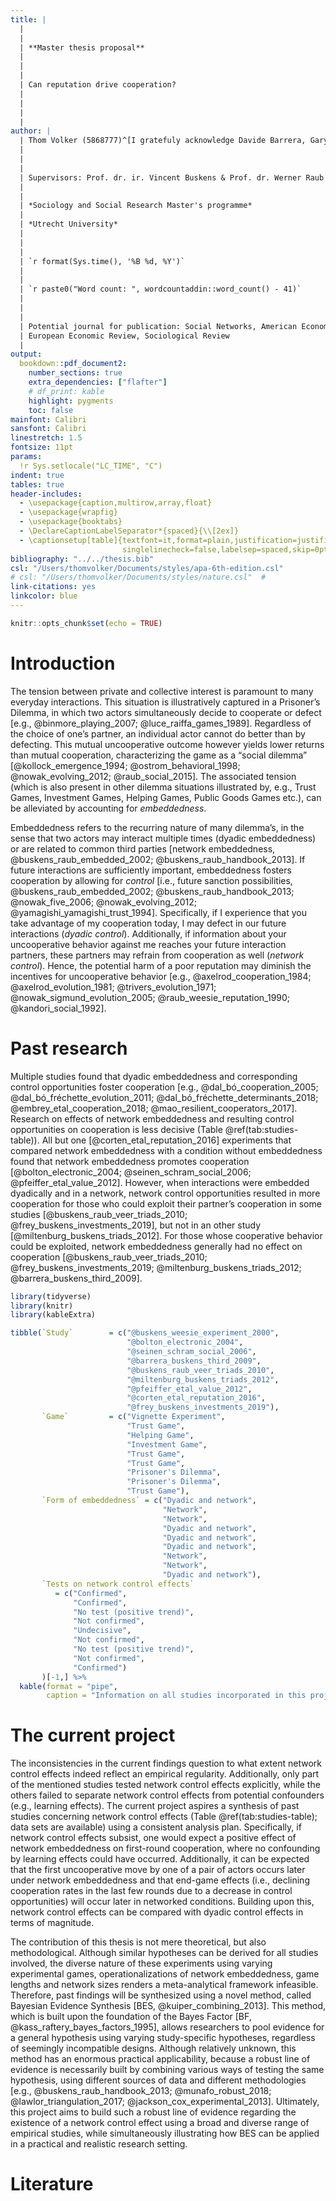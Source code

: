 ```yaml
---
title: |
  | 
  |
  | **Master thesis proposal**
  |
  |
  |
  | Can reputation drive cooperation?
  |
  |
  |
  |
author: |
  | Thom Volker (5868777)^[I gratefuly acknowledge Davide Barrera, Gary Bolton, Vincent Buskens, Karen Cook, Rense Corten, Vincenz Frey, Elena Katok, Nynke van Miltenburg, Axel Ockenfels, Werner Raub, Stephanie Rosenkranz, Arthur Schram, Ingrid Seinen, Joris van der Veer and Jeroen Weesie for sharing their research data.]
  |
  |
  |
  | Supervisors: Prof. dr. ir. Vincent Buskens & Prof. dr. Werner Raub
  |
  |
  | *Sociology and Social Research Master's programme*
  |
  | *Utrecht University*
  |
  |
  |
  | `r format(Sys.time(), '%B %d, %Y')`
  |
  |
  | `r paste0("Word count: ", wordcountaddin::word_count() - 41)`
  | 
  |
  |
  | Potential journal for publication: Social Networks, American Economic Review, 
  | European Economic Review, Sociological Review
  |
output:
  bookdown::pdf_document2:
    number_sections: true
    extra_dependencies: ["flafter"]
    # df_print: kable
    highlight: pygments
    toc: false
mainfont: Calibri
sansfont: Calibri
linestretch: 1.5
fontsize: 11pt
params:
  !r Sys.setlocale("LC_TIME", "C")
indent: true
tables: true
header-includes:
  - \usepackage{caption,multirow,array,float}
  - \usepackage{wrapfig}
  - \usepackage{booktabs}
  - \DeclareCaptionLabelSeparator*{spaced}{\\[2ex]}
  - \captionsetup[table]{textfont=it,format=plain,justification=justified,
                         singlelinecheck=false,labelsep=spaced,skip=0pt}
bibliography: "../../thesis.bib"
csl: "/Users/thomvolker/Documents/styles/apa-6th-edition.csl"
# csl: "/Users/thomvolker/Documents/styles/nature.csl"  #
link-citations: yes
linkcolor: blue
---
```


```r
knitr::opts_chunk$set(echo = TRUE)
```

# Introduction

The tension between private and collective interest is paramount to many everyday interactions. 
This situation is illustratively captured in a Prisoner's Dilemma, in which two actors simultaneously decide to cooperate or defect [e.g., @binmore_playing_2007; @luce_raiffa_games_1989]. 
Regardless of the choice of one's partner, an individual actor cannot do better than by defecting. 
This mutual uncooperative outcome however yields lower returns than mutual cooperation, characterizing the game as a "social dilemma" [@kollock_emergence_1994; @ostrom_behavioral_1998; @nowak_evolving_2012; @raub_social_2015].
The associated tension (which is also present in other dilemma situations illustrated by, e.g., Trust Games, Investment Games, Helping Games, Public Goods Games etc.), can be alleviated by accounting for *embeddedness*.

Embeddedness refers to the recurring nature of many dilemma's, in the sense that two actors may interact multiple times (dyadic embeddedness) or are related to common third parties [network embeddedness, @buskens_raub_embedded_2002; @buskens_raub_handbook_2013].
If future interactions are sufficiently important, embeddedness fosters cooperation by allowing for *control* [i.e., future sanction possibilities, @buskens_raub_embedded_2002; @buskens_raub_handbook_2013; @nowak_five_2006; @nowak_evolving_2012; @yamagishi_yamagishi_trust_1994]. 
Specifically, if I experience that you take advantage of my cooperation today, I may defect in our future interactions (*dyadic control*).
Additionally, if information about your uncooperative behavior against me reaches your future interaction partners, these partners may refrain from cooperation as well (*network control*). 
Hence, the potential harm of a poor reputation may diminish the incentives for uncooperative behavior [e.g., @axelrod_cooperation_1984; @axelrod_evolution_1981; @trivers_evolution_1971; @nowak_sigmund_evolution_2005; @raub_weesie_reputation_1990; @kandori_social_1992].

# Past research

Multiple studies found that dyadic embeddedness and corresponding control opportunities foster cooperation [e.g., @dal_bó_cooperation_2005; @dal_bó_fréchette_evolution_2011; @dal_bó_fréchette_determinants_2018; @embrey_etal_cooperation_2018; @mao_resilient_cooperators_2017]. 
Research on effects of network embeddedness and resulting control opportunities on cooperation is less decisive (Table \@ref(tab:studies-table)).
All but one [@corten_etal_reputation_2016] experiments that compared network embeddedness with a condition without embeddedness found that network embeddedness promotes cooperation [@bolton_electronic_2004; @seinen_schram_social_2006; @pfeiffer_etal_value_2012]. 
However, when interactions were embedded dyadically and in a network, network control opportunities resulted in more cooperation for those who could exploit their partner's cooperation in some studies [@buskens_raub_veer_triads_2010; @frey_buskens_investments_2019], but not in an other study [@miltenburg_buskens_triads_2012]. 
For those whose cooperative behavior could be exploited, network embeddedness generally had no effect on cooperation [@buskens_raub_veer_triads_2010; @frey_buskens_investments_2019; @miltenburg_buskens_triads_2012; @barrera_buskens_third_2009]. 


```r
library(tidyverse)
library(knitr)
library(kableExtra)

tibble(`Study`        = c("@buskens_weesie_experiment_2000",
                          "@bolton_electronic_2004",
                          "@seinen_schram_social_2006",
                          "@barrera_buskens_third_2009",
                          "@buskens_raub_veer_triads_2010",
                          "@miltenburg_buskens_triads_2012",
                          "@pfeiffer_etal_value_2012",
                          "@corten_etal_reputation_2016",
                          "@frey_buskens_investments_2019"),
       `Game`         = c("Vignette Experiment",
                          "Trust Game",
                          "Helping Game",
                          "Investment Game",
                          "Trust Game",
                          "Trust Game",
                          "Prisoner's Dilemma",
                          "Prisoner's Dilemma",
                          "Trust Game"),
       `Form of embeddedness` = c("Dyadic and network",
                                  "Network",
                                  "Network",
                                  "Dyadic and network",
                                  "Dyadic and network",
                                  "Dyadic and network",
                                  "Network", 
                                  "Network",
                                  "Dyadic and network"),
       `Tests on network control effects` 
          = c("Confirmed",
              "Confirmed",
              "No test (positive trend)",
              "Not confirmed",
              "Undecisive",
              "Not confirmed",
              "No test (positive trend)",
              "Not confirmed",
              "Confirmed")
       )[-1,] %>%
  kable(format = "pipe",
        caption = "Information on all studies incorporated in this project.")
```

# The current project

The inconsistencies in the current findings question to what extent network control effects indeed reflect an empirical regularity. 
Additionally, only part of the mentioned studies tested network control effects explicitly, while the others failed to separate network control effects from potential confounders (e.g., learning effects). 
The current project aspires a synthesis of past studies concerning network control effects (Table \@ref(tab:studies-table); data sets are available) using a consistent analysis plan.
Specifically, if network control effects subsist, one would expect a positive effect of network embeddedness on first-round cooperation, where no confounding by learning effects could have occurred. 
Additionally, it can be expected that the first uncooperative move by one of a pair of actors occurs later under network embeddedness and that end-game effects (i.e., declining cooperation rates in the last few rounds due to a decrease in control opportunities) will occur later in networked conditions. 
Building upon this, network control effects can be compared with dyadic control effects in terms of magnitude. 

The contribution of this thesis is not mere theoretical, but also methodological. 
Although similar hypotheses can be derived for all studies involved, the diverse nature of these experiments using varying experimental games, operationalizations of network embeddedness, game lengths and network sizes renders a meta-analytical framework infeasible. 
Therefore, past findings will be synthesized using a novel method, called Bayesian Evidence Synthesis [BES, @kuiper_combining_2013]. 
This method, which is built upon the foundation of the Bayes Factor [BF, @kass_raftery_bayes_factors_1995], allows researchers to pool evidence for a general hypothesis using varying study-specific hypotheses, regardless of seemingly incompatible designs. 
Although relatively unknown, this method has an enormous practical applicability, because a robust line of evidence is necessarily built by combining various ways of testing the same hypothesis, using different sources of data and different methodologies [e.g., @buskens_raub_handbook_2013; @munafo_robust_2018; @lawlor_triangulation_2017; @jackson_cox_experimental_2013]. 
Ultimately, this project aims to build such a robust line of evidence regarding the existence of a network control effect using a broad and diverse range of empirical studies, while simultaneously illustrating how BES can be applied in a practical and realistic research setting. 


<!-- Actors realize that having a good reputation may facilitate future lucrative interactions (Kollock, 1994). Such a reputation can be built by behaving cooperatively.  -->

<!-- The involvement of third-parties characterizes many real-life interactions (Granovetter, 1985). -->

<!-- In a repeated trust game, the trustor can reward trustworthiness by placing trust again, and punish trust abuse by withholding trust. Such conditional behavior provides incentives for trustworthiness. -->

<!-- In the repeated triad trust game, network embeddedness enables the trustors to learn about the trustee from each other's experiences, and so the trustee has to take into account that his choice in one trust game will affect the future choices of both trustors. -->

<!-- - Hypothesis 1: First round cooperation rates are higher under network embeddedness than under no embeddedness, and higher under network embeddedness AND dyadic embeddedness than under dyadic embeddedness alone. -->

<!-- - Hypothesis 2a: There is a positive effect of the number of future rounds to be played on cooperation, after controlling for learning opportunities (total number of cooperative actions, cooperation in last round). -->

<!-- - Hypothesis 2b: The positive effect of hypothesis 2b is stronger under network embeddedness (in the presence of dyadic embeddedness) than under no embeddedness (or dyadic embeddedness alone). -->

# Literature

\setlength{\parindent}{-0.2in}
\setlength{\leftskip}{0.2in}
\noindent

<div id="refs"></div>